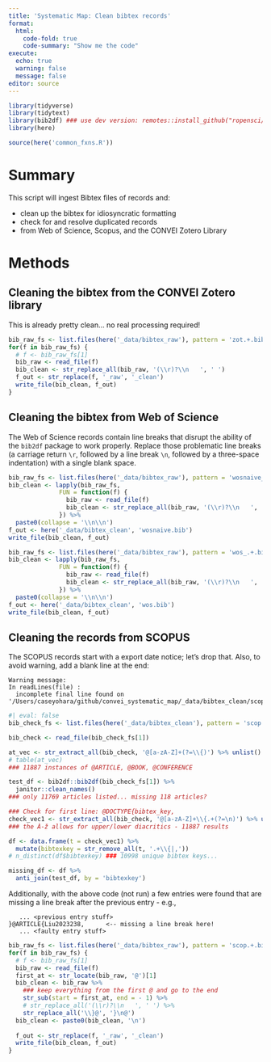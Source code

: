 ```yaml
---
title: 'Systematic Map: Clean bibtex records'
format: 
  html:
    code-fold: true
    code-summary: "Show me the code"
execute:
  echo: true
  warning: false
  message: false
editor: source
---
```


```r
library(tidyverse)
library(tidytext)
library(bib2df) ### use dev version: remotes::install_github("ropensci/bib2df")
library(here)

source(here('common_fxns.R'))
```

# Summary

This script will ingest Bibtex files of records and:

* clean up the bibtex for idiosyncratic formatting
* check for and resolve duplicated records
* from Web of Science, Scopus, and the CONVEI Zotero Library

# Methods

## Cleaning the bibtex from the CONVEI Zotero library

This is already pretty clean... no real processing required!

```r
bib_raw_fs <- list.files(here('_data/bibtex_raw'), pattern = 'zot.+.bib$', full.names = TRUE)
for(f in bib_raw_fs) {
  # f <- bib_raw_fs[1]
  bib_raw <- read_file(f)
  bib_clean <- str_replace_all(bib_raw, '(\\r)?\\n   ', ' ')
  f_out <- str_replace(f, '_raw', '_clean')
  write_file(bib_clean, f_out)
}
```

## Cleaning the bibtex from Web of Science

The Web of Science records contain line breaks that disrupt the ability of the `bib2df` package to work properly. Replace those problematic line breaks (a carriage return `\r`, followed by a line break `\n`, followed by a three-space indentation) with a single blank space.

```r
bib_raw_fs <- list.files(here('_data/bibtex_raw'), pattern = 'wosnaive_.+.bib$', full.names = TRUE)
bib_clean <- lapply(bib_raw_fs, 
              FUN = function(f) {
                bib_raw <- read_file(f)
                bib_clean <- str_replace_all(bib_raw, '(\\r)?\\n   ', ' ')
              }) %>%
  paste0(collapse = '\\n\\n')
f_out <- here('_data/bibtex_clean', 'wosnaive.bib')
write_file(bib_clean, f_out)
```

```r
bib_raw_fs <- list.files(here('_data/bibtex_raw'), pattern = 'wos_.+.bib$', full.names = TRUE)
bib_clean <- lapply(bib_raw_fs, 
              FUN = function(f) {
                bib_raw <- read_file(f)
                bib_clean <- str_replace_all(bib_raw, '(\\r)?\\n   ', ' ')
              }) %>%
  paste0(collapse = '\\n\\n')
f_out <- here('_data/bibtex_clean', 'wos.bib')
write_file(bib_clean, f_out)
```

## Cleaning the records from SCOPUS

The SCOPUS records start with a export date notice; let's drop that.  Also, to avoid warning, add a blank line at the end:

```
Warning message:
In readLines(file) :
  incomplete final line found on '/Users/caseyohara/github/convei_systematic_map/_data/bibtex_clean/scopus.bib'
```

```r
#| eval: false
bib_check_fs <- list.files(here('_data/bibtex_clean'), pattern = 'scop.+.bib$', full.names = TRUE)

bib_check <- read_file(bib_check_fs[1])

at_vec <- str_extract_all(bib_check, '@[a-zA-Z]+(?=\\{)') %>% unlist()
# table(at_vec)
### 11887 instances of @ARTICLE, @BOOK, @CONFERENCE

test_df <- bib2df::bib2df(bib_check_fs[1]) %>%
  janitor::clean_names()
### only 11769 articles listed... missing 118 articles?

### Check for first line: @DOCTYPE{bibtex_key,
check_vec1 <- str_extract_all(bib_check, '@[a-zA-Z]+\\{.+(?=\n)') %>% unlist()
### the À-ž allows for upper/lower diacritics - 11887 results

df <- data.frame(t = check_vec1) %>%
  mutate(bibtexkey = str_remove_all(t, '.+\\{|,'))
# n_distinct(df$bibtexkey) ### 10998 unique bibtex keys...

missing_df <- df %>%
  anti_join(test_df, by = 'bibtexkey')
```

Additionally, with the above code (not run) a few entries were found that are missing a line break after the previous entry - e.g.,

```
   ... <previous entry stuff>
}@ARTICLE{Liu2023238,      <-- missing a line break here!
   ... <faulty entry stuff>
```

```r
bib_raw_fs <- list.files(here('_data/bibtex_raw'), pattern = 'scop.+.bib$', full.names = TRUE)
for(f in bib_raw_fs) {
  # f <- bib_raw_fs[1]
  bib_raw <- read_file(f)
  first_at <- str_locate(bib_raw, '@')[1]
  bib_clean <- bib_raw %>%
    ### keep everything from the first @ and go to the end
    str_sub(start = first_at, end = - 1) %>%
    # str_replace_all('(\\r)?\\n   ', ' ') %>%
    str_replace_all('\\}@', '}\n@')
  bib_clean <- paste0(bib_clean, '\n')
  
  f_out <- str_replace(f, '_raw', '_clean')
  write_file(bib_clean, f_out)
}
```